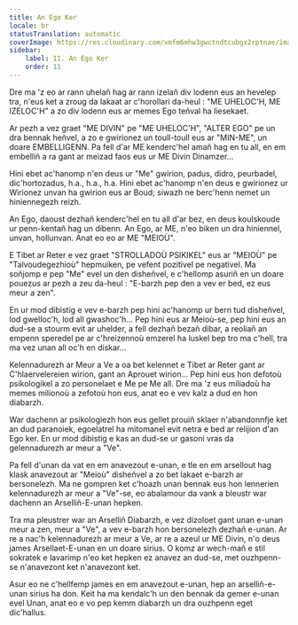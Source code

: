 ```yaml
---
title: An Ego Ker
locale: br
statusTranslation: automatic
coverImage: https://res.cloudinary.com/xmfm6mhw3gwctndtcubgx2rptnae/image/upload/v1740468922/small_cover_tratado_de_psicologia_revolucionaria_a4c0dca4e0.webp
sidebar:
    label: 11. An Ego Ker
    order: 11
---
```

Dre ma 'z eo ar rann uhelañ hag ar rann izelañ div lodenn eus an hevelep tra, n'eus ket a zroug da lakaat ar c'horollari da-heul : "ME UHELOC'H, ME IZELOC'H" a zo div lodenn eus ar memes Ego teñval ha liesekaet.

Ar pezh a vez graet "ME DIVIN" pe "ME UHELOC'H", "ALTER EGO" pe un dra bennak heñvel, a zo e gwirionez un toull-toull eus ar "MIN-ME", un doare EMBELLIGENN. Pa fell d'ar ME kenderc'hel amañ hag en tu all, en em embelliñ a ra gant ar meizad faos eus ur ME Divin Dinamzer...

Hini ebet ac'hanomp n'en deus ur "Me" gwirion, padus, didro, peurbadel, dic'hortozadus, h.a., h.a., h.a. Hini ebet ac'hanomp n'en deus e gwirionez ur Wirionez unvan ha gwirion eus ar Boud; siwazh ne berc'henn nemet un hiniennegezh reizh.

An Ego, daoust dezhañ kenderc'hel en tu all d'ar bez, en deus koulskoude ur penn-kentañ hag un dibenn. An Ego, ar ME, n'eo biken un dra hiniennel, unvan, hollunvan. Anat eo eo ar ME "MEIOÙ".

E Tibet ar Reter e vez graet "STROLLADOÙ PSIKIKEL" eus ar "MEIOÙ" pe "Talvoudegezhioù" hepmuiken, pe vefent pozitivel pe negativel. Ma soñjomp e pep "Me" evel un den disheñvel, e c'hellomp asuriñ en un doare pouezus ar pezh a zeu da-heul : "E-barzh pep den a vev er bed, ez eus meur a zen".

En ur mod dibistig e vev e-barzh pep hini ac'hanomp ur bern tud disheñvel, lod gwelloc'h, lod all gwashoc'h... Pep hini eus ar Meioù-se, pep hini eus an dud-se a stourm evit ar uhelder, a fell dezhañ bezañ dibar, a reoliañ an empenn speredel pe ar c'hreizennoù emzerel ha luskel bep tro ma c'hell, tra ma vez unan all oc'h en diskar...

Kelennadurezh ar Meur a Ve a oa bet kelennet e Tibet ar Reter gant ar C'hlaervelereien wirion, gant an Aprouet wirion... Pep hini eus hon defotoù psikologikel a zo personelaet e Me pe Me all. Dre ma 'z eus miliadoù ha memes milionoù a zefotoù hon eus, anat eo e vev kalz a dud en hon diabarzh.

War dachenn ar psikologiezh hon eus gellet prouiñ sklaer n'abandonnfje ket an dud paranoiek, egoelatrel ha mitomanel evit netra e bed ar relijion d'an Ego ker. En ur mod dibistig e kas an dud-se ur gasoni vras da gelennadurezh ar meur a "Ve".

Pa fell d'unan da vat en em anavezout e-unan, e tle en em arsellout hag klask anavezout ar "Meioù" disheñvel a zo bet lakaet e-barzh ar bersonelezh. Ma ne gompren ket c'hoazh unan bennak eus hon lennerien kelennadurezh ar meur a "Ve"-se, eo abalamour da vank a bleustr war dachenn an Arselliñ-E-unan hepken.

Tra ma pleustrer war an Arselliñ Diabarzh, e vez dizoloet gant unan e-unan meur a zen, meur a "Ve", a vev e-barzh hon bersonelezh dezhañ e-unan. Ar re a nac'h kelennadurezh ar meur a Ve, ar re a azeul ur ME Divin, n'o deus james Arsellaet-E-unan en un doare sirius. O komz ar wech-mañ e stil sokratek e lavarimp n'eo ket hepken ez anavez an dud-se, met ouzhpenn-se n'anavezont ket n'anavezont ket.

Asur eo ne c'hellfemp james en em anavezout e-unan, hep an arselliñ-e-unan sirius ha don. Keit ha ma kendalc'h un den bennak da gemer e-unan evel Unan, anat eo e vo pep kemm diabarzh un dra ouzhpenn eget dic'hallus.

